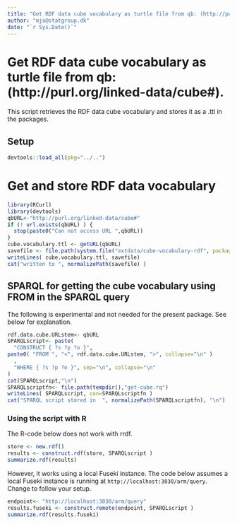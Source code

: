 ```yaml
---
title: "Get RDF data cube vocabulary as turtle file from qb: (http://purl.org/linked-data/cube#)"
author: "mja@statgroup.dk"
date: "`r Sys.Date()`"
---
```


# Get RDF data cube vocabulary as turtle file from qb: (http://purl.org/linked-data/cube#).

This script retrieves the RDF data cube vocabulary and stores it as a .ttl in the packages.

## Setup 
```r
devtools::load_all(pkg="../..")
```

# Get and store RDF data vocabulary

```r
library(RCurl)
library(devtools)
qbURL<-"http://purl.org/linked-data/cube#"
if (! url.exists(qbURL) ) {
  stop(paste0("Can not access URL ",qbURL))
}
cube.vocabulary.ttl <- getURL(qbURL)
savefile <- file.path(system.file("extdata/cube-vocabulary-rdf", package="rrdfqb"), "cube.ttl" )
writeLines( cube.vocabulary.ttl, savefile)
cat("written to ", normalizePath(savefile) )
```

## SPARQL for getting the cube vocabulary using FROM in the SPARQL query 

The following is experimental and not needed for the present
package. See below for explanation.

```r
rdf.data.cube.URLstem<- qbURL
SPARQLscript<- paste(
  "CONSTRUCT { ?s ?p ?o }",
paste0( "FROM ", "<", rdf.data.cube.URLstem, ">", collapse="\n" )
  ,
  "WHERE { ?s ?p ?o }", sep="\n", collapse="\n"
)
cat(SPARQLscript,"\n")
SPARQLscriptfn<- file.path(tempdir(),"get-cube.rq")
writeLines( SPARQLscript, con=SPARQLscriptfn )
cat("SPARQL script stored in  ", normalizePath(SPARQLscriptfn), "\n")
```

### Using the script with R
The R-code below does not work with rrdf.

```r
store <- new.rdf()
results <- construct.rdf(store, SPARQLscript )
summarize.rdf(results)
```

However, it works using a local Fuseki instance. 
The code below assumes a local Fuseki instance is running at `http://localhost:3030/arm/query`.
Change to follow your setup.
```r
endpoint<- "http://localhost:3030/arm/query"
results.fuseki <- construct.remote(endpoint, SPARQLscript )
summarize.rdf(results.fuseki)
```
